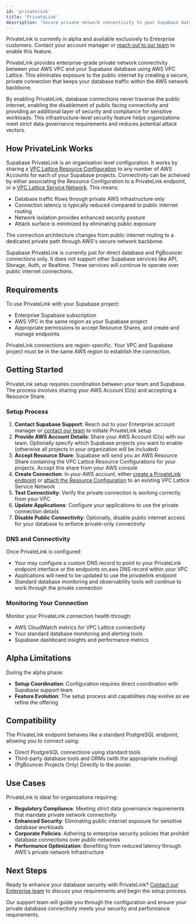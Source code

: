 ```yaml
---
id: 'privatelink'
title: 'PrivateLink'
description: 'Secure private network connectivity to your Supabase database using AWS VPC Lattice.'
---
```


<Admonition type="note">

PrivateLink is currently in alpha and available exclusively to Enterprise customers. Contact your account manager or [reach out to our team](https://supabase.com/contact/enterprise) to enable this feature.

</Admonition>

PrivateLink provides enterprise-grade private network connectivity between your AWS VPC and your Supabase database using AWS VPC Lattice. This eliminates exposure to the public internet by creating a secure, private connection that keeps your database traffic within the AWS network backbone.

By enabling PrivateLink, database connections never traverse the public internet, enabling the disablement of public facing connectivity and providing an additional layer of security and compliance for sensitive workloads. This infrastructure-level security feature helps organizations meet strict data governance requirements and reduces potential attack vectors.

## How PrivateLink Works

Supabase PrivateLink is an organisation level configuration. It works by sharing a [VPC Lattice Resource Configuration](https://docs.aws.amazon.com/vpc-lattice/latest/ug/resource-configuration.html) to any number of AWS Accounts for each of your Supabase projects. Connectivity can be acheived by either associating the Resource Configuration to a PrivateLink endpoint, or a [VPC Lattice Service Network](https://docs.aws.amazon.com/vpc-lattice/latest/ug/service-networks.html). This means:

- Database traffic flows through private AWS infrastructure only
- Connection latency is typically reduced compared to public internet routing
- Network isolation provides enhanced security posture
- Attack surface is minimized by eliminating public exposure

The connection architecture changes from public internet routing to a dedicated private path through AWS's secure network backbone.

Supabase PrivateLink is currently just for direct database and PgBouncer connections only. It does not support other Supabase services like API, Storage, Auth, or Realtime. These services will continue to operate over public internet connections.

## Requirements

To use PrivateLink with your Supabase project:

- Enterprise Supabase subscription
- AWS VPC in the same region as your Supabase project
- Appropriate permissions to accept Resource Shares, and create and manage endpoints

<Admonition type="caution">

PrivateLink connections are region-specific. Your VPC and Supabase project must be in the same AWS region to establish the connection.

</Admonition>

## Getting Started

PrivateLink setup requires coordination between your team and Supabase. The process involves sharing your AWS Account ID(s) and accepting a Resource Share.

### Setup Process

1. **Contact Supabase Support**: Reach out to your Enterprise account manager or [contact our team](https://supabase.com/contact/enterprise) to initiate PrivateLink setup
2. **Provide AWS Account Details**: Share your AWS Account ID(s) with our team. Optionally specify which Supabase projects you want to enable (otherwise all projects in your organization will be included)
3. **Accept Resource Share**: Supabase will send you an AWS Resource Share containing the VPC Lattice Resource Configurations for your projects. Accept this share from your AWS console
4. **Create Connection**: In your AWS account, either [create a PrivateLink endpoint](https://docs.aws.amazon.com/vpc/latest/privatelink/privatelink-access-resources.html) or [attach the Resource Configuration](https://docs.aws.amazon.com/vpc-lattice/latest/ug/service-network-associations.html) to an existing VPC Lattice Service Network
5. **Test Connectivity**: Verify the private connection is working correctly from your VPC
6. **Update Applications**: Configure your applications to use the private connection details
7. **Disable Public Connectivity**: Optionally, disable public internet access for your database to enforce private-only connectivity

### DNS and Connectivity

Once PrivateLink is configured:

- Your may configure a custom DNS record to point to your PrivateLink endpoint interface or the endpoints on.aws DNS record within your VPC
- Applications will need to be updated to use the privatelink endpoint
- Standard database monitoring and observability tools will continue to work through the private connection

### Monitoring Your Connection

Monitor your PrivateLink connection health through:

- AWS CloudWatch metrics for VPC Lattice connectivity
- Your standard database monitoring and alerting tools
- Supabase dashboard insights and performance metrics

## Alpha Limitations

During the alpha phase:

- **Setup Coordination**: Configuration requires direct coordination with Supabase support team
- **Feature Evolution**: The setup process and capabilities may evolve as we refine the offering

## Compatibility

The PrivateLink endpoint behaves like a standard PostgreSQL endpoint, allowing you to connect using:

- Direct PostgreSQL connections using standard tools
- Third-party database tools and ORMs (with the appropriate routing)
- (PgBouncer Projects Only) Directly to the pooler.

## Use Cases

PrivateLink is ideal for organizations requiring:

- **Regulatory Compliance**: Meeting strict data governance requirements that mandate private network connectivity
- **Enhanced Security**: Eliminating public internet exposure for sensitive database workloads
- **Corporate Policies**: Adhering to enterprise security policies that prohibit database connections over public networks
- **Performance Optimization**: Benefiting from reduced latency through AWS's private network infrastructure

## Next Steps

Ready to enhance your database security with PrivateLink? [Contact our Enterprise team](https://supabase.com/contact/enterprise) to discuss your requirements and begin the setup process.

Our support team will guide you through the configuration and ensure your private database connectivity meets your security and performance requirements.
